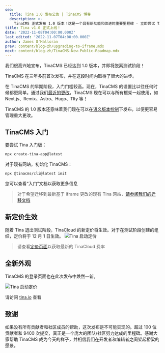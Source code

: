```yaml
---
seo:
  title: Tina 1.0 发布公告 | TinaCMS 博客
  description: >-
    TinaCMS 正式发布 1.0 版本！这是一个具有新功能和改进的重要里程碑 - 立即尝试 Tina 入门版！
title: Tina v1.0 正式上线！
date: '2022-11-08T04:00:00.000Z'
last_edited: '2022-11-07T04:00:00.000Z'
author: James O'Halloran
prev: content/blog-zh/upgrading-to-iframe.mdx
next: content/blog-zh/TinaCMS-New-Public-Roadmap.mdx
---
```


我们很高兴地宣布，TinaCMS 已经达到 1.0 版本，并即将脱离测试阶段！

TinaCMS 在三年多前首次发布，并在这段时间内取得了很大的进步。

在 TinaCMS 的早期阶段，入门门槛较高。现在，TinaCMS 的设置比以往任何时候都更简单。通过我们[最近的更改](https://tina.io/blog/upgrading-to-iframe/)，TinaCMS 现在可以与所有框架一起使用，如 Next.js、Remix、Astro、Hugo、11ty 等！

TinaCMS 的 1.0 版本还意味着我们现在可以在[语义版本控制](https://semver.org/)下发布，以便更容易管理重大更改。

## TinaCMS 入门

要尝试 Tina 入门版：

```bash
npx create-tina-app@latest
```

对于现有网站，初始化 TinaCMS：

```bash
npx @tinacms/cli@latest init
```

您可以查看“入门”文档以获取更多信息

> 对于希望迁移到最新基于 iframe 更改的现有 Tina 网站，[请参阅我们的迁移文档](https://tina.io/blog/upgrading-to-iframe/)

## 新定价生效

随着 Tina 退出测试阶段，TinaCloud 的新定价将生效。对于在测试阶段创建的组织，定价将于 12 月 1 日生效。
![Tina 启动定价](/img/blog/tina-1-0-announcement/TinaCMS_pricing_1.png)

> 请查看[定价页面](https://tina.io/pricing/ "pricing")以获取最新的 TinaCloud 费率

## 全新外观

TinaCMS 的登录页面也在此次发布中焕然一新。

![Tina 启动定价](/img/blog/tina-1-0-announcement/tinaio-homepage.png)

请访问 [tina.io](https://tina.io) 查看

## 致谢

如果没有所有贡献者和社区成员的帮助，这次发布是不可能实现的。超过 100 位贡献者和 9400 次提交，真正是一个庞大的团队/社区努力达成的里程碑。感谢大家帮助 TinaCMS 成为今天的样子，并相信我们在开发者和编辑者之间架起桥梁的愿景。